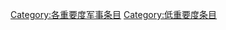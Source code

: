 {{Articles by Importance|topic=軍事|project=軍事|format=toc}}
{{emptycat}}
{{CategoryTOC}}
[[Category:各重要度军事条目|Category:各重要度军事条目]]
[[Category:低重要度条目|Category:低重要度条目]]